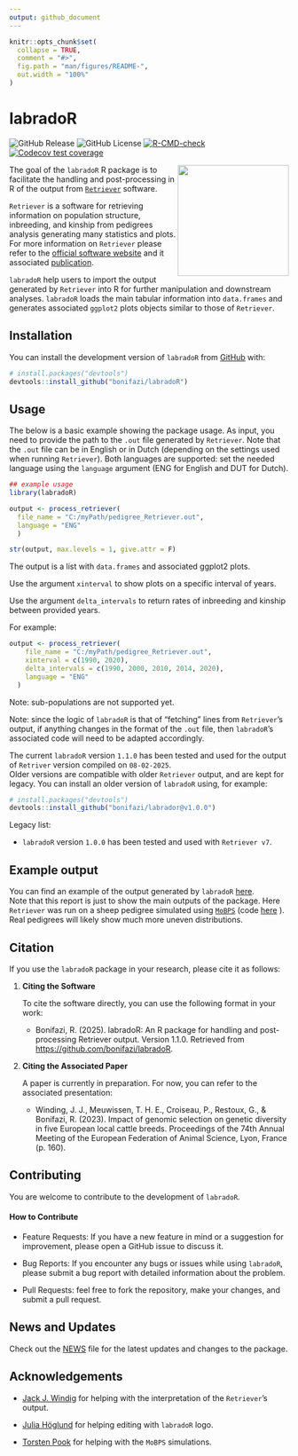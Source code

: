 ```yaml
---
output: github_document
---
```


<!-- README.md is generated from README.Rmd. Please edit that file -->

```r
knitr::opts_chunk$set(
  collapse = TRUE,
  comment = "#>",
  fig.path = "man/figures/README-",
  out.width = "100%"
)
```

# labradoR

<!-- badges: start -->

![GitHub Release](https://img.shields.io/github/v/release/bonifazi/labradoR) ![GitHub License](https://img.shields.io/github/license/bonifazi/labradoR) [![R-CMD-check](https://github.com/bonifazi/labradoR/actions/workflows/R-CMD-check.yaml/badge.svg)](https://github.com/bonifazi/labradoR/actions/workflows/R-CMD-check.yaml)
[![Codecov test coverage](https://codecov.io/gh/bonifazi/labradoR/graph/badge.svg)](https://app.codecov.io/gh/bonifazi/labradoR)
<!-- badges: end -->

<img src="man/figures/logo_labradoR.png" align="right" width="200"/>

The goal of the `labradoR` R package is to facilitate the handling and post-processing in R of the output from [`Retriever`](https://genebankdata.cgn.wur.nl/software/software.html) software.

`Retriever` is a software for retrieving information on population structure, inbreeding, and kinship from pedigrees analysis generating many statistics and plots. For more information on `Retriever` please refer to the [official software website](https://genebankdata.cgn.wur.nl/software/software.html) and it associated [publication](https://www.mdpi.com/2076-2615/11/5/1332).

`labradoR` help users to import the output generated by `Retriever` into R for further manipulation and downstream analyses. `labradoR` loads the main tabular information into `data.frames` and generates associated `ggplot2` plots objects similar to those of `Retriever`.

## Installation

You can install the development version of `labradoR` from [GitHub](https://github.com/) with:

``` r
# install.packages("devtools")
devtools::install_github("bonifazi/labradoR")
```

## Usage

The below is a basic example showing the package usage. As input, you need to provide the path to the `.out` file generated by `Retriever`. Note that the `.out` file can be in English or in Dutch (depending on the settings used when running `Retriever`). Both languages are supported: set the needed language using the `language` argument (ENG for English and DUT for Dutch).

``` r
## example usage
library(labradoR)

output <- process_retriever(
  file_name = "C:/myPath/pedigree_Retriever.out",
  language = "ENG"
  )

str(output, max.levels = 1, give.attr = F)
```

The output is a list with `data.frames` and associated ggplot2 plots.

Use the argument `xinterval` to show plots on a specific interval of years.

Use the argument `delta_intervals` to return rates of inbreeding and kinship between provided years.

For example:

``` r
output <- process_retriever(
    file_name = "C:/myPath/pedigree_Retriever.out",
    xinterval = c(1990, 2020),
    delta_intervals = c(1990, 2000, 2010, 2014, 2020),
    language = "ENG"
  )
```

Note: sub-populations are not supported yet.

Note: since the logic of `labradoR` is that of "fetching" lines from `Retriever`'s output, if anything changes in the format of the `.out` file, then `labradoR`'s associated code will need to be adapted accordingly.

The current `labradoR` version `1.1.0` has been tested and used for the output of `Retriver` version compiled on `08-02-2025`.\
Older versions are compatible with older `Retriever` output, and are kept for legacy. You can install an older version of `labradoR` using, for example:

``` r
# install.packages("devtools")
devtools::install_github("bonifazi/labrador@v1.0.0")
```

Legacy list:

-   `labradoR` version `1.0.0` has been tested and used with `Retriever v7`.

## Example output

You can find an example of the output generated by `labradoR` [here](doc/Create_report_sheep_example.md).\
Note that this report is just to show the main outputs of the package. Here `Retriever` was run on a sheep pedigree simulated using [`MoBPS`](https://github.com/tpook92/MoBPS) (code [here](dev/Simulate_sheep_test_dataset.R) ). Real pedigrees will likely show much more uneven distributions.

## Citation

If you use the `labradoR` package in your research, please cite it as follows:

1.  **Citing the Software**

    To cite the software directly, you can use the following format in your work:

    -   Bonifazi, R. (2025). labradoR: An R package for handling and post-processing Retriever output. Version 1.1.0. Retrieved from <https://github.com/bonifazi/labradoR>.

2.  **Citing the Associated Paper**

    A paper is currently in preparation. For now, you can refer to the associated presentation:

    -   Winding, J. J., Meuwissen, T. H. E., Croiseau, P., Restoux, G., & Bonifazi, R. (2023). Impact of genomic selection on genetic diversity in five European local cattle breeds. Proceedings of the 74th Annual Meeting of the European Federation of Animal Science, Lyon, France (p. 160).

## Contributing

You are welcome to contribute to the development of `labradoR`.

#### How to Contribute

-   Feature Requests: If you have a new feature in mind or a suggestion for improvement, please open a GitHub issue to discuss it.

-   Bug Reports: If you encounter any bugs or issues while using `labradoR`, please submit a bug report with detailed information about the problem.

-   Pull Requests: feel free to fork the repository, make your changes, and submit a pull request.

## News and Updates

Check out the [NEWS](NEWS.md) file for the latest updates and changes to the package.

## Acknowledgements

-   [Jack J. Windig](https://research.wur.nl/en/persons/jack-windig) for helping with the interpretation of the `Retriever`'s output.

-   [Julia Höglund](https://github.com/juliahoglund) for helping editing with `labradoR` logo.

-   [Torsten Pook](https://github.com/tpook92) for helping with the `MoBPS` simulations.
